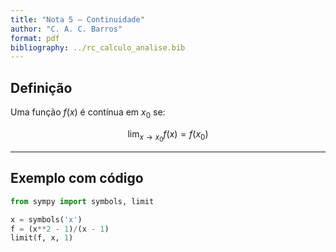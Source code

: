 ```yaml
---
title: "Nota 5 – Continuidade"
author: "C. A. C. Barros"
format: pdf
bibliography: ../rc_calculo_analise.bib
---
```


## Definição

Uma função $f(x)$ é contínua em $x_0$ se:

$$
\lim_{x \to x_0} f(x) = f(x_0)
$$

---

## Exemplo com código

```python
from sympy import symbols, limit

x = symbols('x')
f = (x**2 - 1)/(x - 1)
limit(f, x, 1)
```